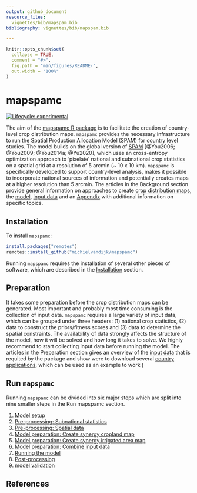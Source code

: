 ```yaml
---
output: github_document
resource_files:
  vignettes/bib/mapspam.bib
bibliography: vignettes/bib/mapspam.bib

---
```


<!-- README.md is generated from README.Rmd. Please edit that file -->

```r
knitr::opts_chunk$set(
  collapse = TRUE,
  comment = "#>",
  fig.path = "man/figures/README-",
  out.width = "100%"
)
```

# mapspamc


<!-- badges: start -->
[![Lifecycle: experimental](https://img.shields.io/badge/lifecycle-experimental-orange.svg)](https://www.tidyverse.org/lifecycle/#experimental)
<!-- badges: end -->

The aim of the [mapspamc R package](https://github.com/michielvandijk/mapspamc) is to facilitate the creation of country-level crop distribution maps. `mapspamc` provides the necessary infrastructure to run the Spatial Production Allocation Model (SPAM) for country level studies. The model builds on the global version of [SPAM](www.mapspam.info) [@You2006; @You2009; @You2014a; @Yu2020], which uses an cross-entropy optimization approach to 'pixelate' national and subnational crop statistics on a spatial grid at a resolution of 5 arcmin (~ 10 x 10 km). `mapspamc` is specifically developed to support country-level analysis, makes it possible to incorporate national sources of information and potentially creates maps at a higher resolution than 5 arcmin. The articles in the Background section provide general information on approaches to create [crop distribution maps](articles/crop_distribution_maps.html), the [model](articles/model_description.html), [input data](articles/data.html) and an [Appendix](articles/appendix.html) with additional information on specific topics.


## Installation

To install `mapspamc`:

``` r
install.packages("remotes")
remotes::install_github("michielvandijk/mapspamc")
```
Running `mapspamc` requires the installation of several other pieces of software, which are described in the [Installation](articles/software.html) section.

## Preparation

It takes some preparation before the crop distribution maps can be generated. Most important and probably most time consuming is the collection of input data. `mapspamc` requires a large variety of input data, which can be grouped under three headers: (1) national crop statistics, (2) data to construct the priors/fitness scores and (3) data to determine the spatial constraints. The availability of data strongly affects the structure of the model, how it will be solved and how long it takes to solve. We highly recommend to start collecting input data before running the model. The articles in the Preparation section gives an overview of the [input data](articles/input_data.html) that is requited by the package and show were to download several [country applications](articles/country_examples.html), which can be used as an example to work
)


## Run `mapspamc`

Running `mapspamc` can be divided into six major steps which are split into nine smaller steps in the Run mapspamc section. 

1. [Model setup](articles/model_setup.html)
1. [Pre-processing: Subnational statistics](articles/process_subnational_statistics.html)
1. [Pre-processing: Spatial data](articles/process_spatial_data.html)
1. [Model preparation: Create synergy cropland map](articles/create_synergy_cropland.html)
1. [Model preparation: Create synergy irrigated area map](articles/create_synergy_irrigated_area.html)
1. [Model preparation: Combine input data](articles/combine_input_data.html)
1. [Running the model](articles/run_model.html)
1. [Post-processing](articles/post_process.html)
1. [model validation](validation.html)


## References
